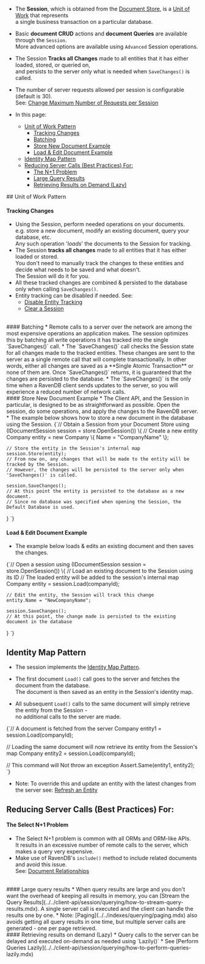 
<Admonition type="note" title="">  

* The **Session**, which is obtained from the [Document Store](../../client-api/what-is-a-document-store.mdx), is a 
  [Unit of Work](https://martinfowler.com/eaaCatalog/unitOfWork.html) that represents  
  a single business transaction on a particular database.  

* Basic **document CRUD** actions and **document Queries** are available through the `Session`.  
  More advanced options are available using `Advanced` Session operations.  

* The Session **Tracks all Changes** made to all entities that it has either loaded, stored, or queried on,  
  and persists to the server only what is needed when `SaveChanges()` is called.  

* The number of server requests allowed per session is configurable (default is 30).  
  See: [Change Maximum Number of Requests per Session](../../client-api/session/configuration/how-to-change-maximum-number-of-requests-per-session.mdx)  

* In this page:
  * [Unit of Work Pattern](../../client-api/session/what-is-a-session-and-how-does-it-work.mdx#unit-of-work-pattern)
      * [Tracking Changes](../../client-api/session/what-is-a-session-and-how-does-it-work.mdx#tracking-changes)
      * [Batching](../../client-api/session/what-is-a-session-and-how-does-it-work.mdx#batching)
      * [Store New Document Example](../../client-api/session/what-is-a-session-and-how-does-it-work.mdx#store-new-document-example)
      * [Load & Edit Document Example](../../client-api/session/what-is-a-session-and-how-does-it-work.mdx#load--edit-document-example)
  * [Identity Map Pattern](../../client-api/session/what-is-a-session-and-how-does-it-work.mdx#identity-map-pattern)
  * [Reducing Server Calls (Best Practices) For:](../../client-api/session/what-is-a-session-and-how-does-it-work.mdx#reducing-server-calls-(best-practices)-for:)
      * [The N+1 Problem](../../client-api/session/what-is-a-session-and-how-does-it-work.mdx#the-select-n1-problem)
      * [Large Query Results](../../client-api/session/what-is-a-session-and-how-does-it-work.mdx#large-query-results)
      * [Retrieving Results on Demand (Lazy)](../../client-api/session/what-is-a-session-and-how-does-it-work.mdx#retrieving-results-on-demand-lazy)

</Admonition>  
## Unit of Work Pattern  

#### Tracking Changes
* Using the Session, perform needed operations on your documents.  
  e.g. store a new document, modify an existing document, query your database, etc.  
  Any such operation '*loads*' the documents to the Session for tracking.  
* The Session **tracks all changes** made to all entities that it has either loaded or stored.  
  You don't need to manually track the changes to these entities and decide what needs to be saved and what doesn't.  
  The Session will do it for you.  
* All these tracked changes are combined & persisted to the database only when calling `SaveChanges()`.  
* Entity tracking can be disabled if needed. See:  
  * [Disable Entity Tracking](../../client-api/session/configuration/how-to-disable-tracking.mdx)  
  * [Clear a Session](../../client-api/session/how-to/clear-a-session.mdx)  
<br/>
#### Batching  
* Remote calls to a server over the network are among the most expensive operations an application makes.  
  The session optimizes this by batching all write operations it has tracked into the single `SaveChanges()` call.  
* The `SaveChanges()` call checks the Session state for all changes made to the tracked entities.  
  These changes are sent to the server as a single remote call that will complete transactionally.  
  In other words, either all changes are saved as a **Single Atomic Transaction** or none of them are.  
  Once `SaveChanges()` returns, it is guaranteed that the changes are persisted to the database.  
* The `SaveChanges()` is the only time when a RavenDB client sends updates to the server,  
  so you will experience a reduced number of network calls.  
<br/>
#### Store New Document Example  
* The Client API, and the Session in particular, is designed to be as straightforward as possible.  
  Open the session, do some operations, and apply the changes to the RavenDB server.  
* The example below shows how to store a new document in the database using the Session.  

<TabItem value="session_usage_1" label="session_usage_1">
<CodeBlock language="csharp">
{`// Obtain a Session from your Document Store
using (IDocumentSession session = store.OpenSession())
\{
    // Create a new entity
    Company entity = new Company \{ Name = "CompanyName" \};
    
    // Store the entity in the Session's internal map
    session.Store(entity);
    // From now on, any changes that will be made to the entity will be tracked by the Session.
    // However, the changes will be persisted to the server only when 'SaveChanges()' is called.
    
    session.SaveChanges();
    // At this point the entity is persisted to the database as a new document.
    // Since no database was specified when opening the Session, the Default Database is used.
\}
`}
</CodeBlock>
</TabItem>  

#### Load & Edit Document Example  
* The example below loads & edits an existing document and then saves the changes.  

<TabItem value="session_usage_2" label="session_usage_2">
<CodeBlock language="csharp">
{`// Open a session
using (IDocumentSession session = store.OpenSession())
\{
    // Load an existing document to the Session using its ID
    // The loaded entity will be added to the session's internal map
    Company entity = session.Load<Company>(companyId);
    
    // Edit the entity, the Session will track this change
    entity.Name = "NewCompanyName";

    session.SaveChanges();
    // At this point, the change made is persisted to the existing document in the database
\}
`}
</CodeBlock>
</TabItem>  

  

## Identity Map Pattern  

* The session implements the [Identity Map Pattern](https://martinfowler.com/eaaCatalog/identityMap.html).

* The first document `Load()` call goes to the server and fetches the document from the database.  
  The document is then saved as an entity in the Session's identity map.  

* All subsequent `Load()` calls to the same document will simply retrieve the entity from the Session -  
  no additional calls to the server  are made.  

<TabItem value="session_usage_3" label="session_usage_3">
<CodeBlock language="csharp">
{`// A document is fetched from the server
Company entity1 = session.Load<Company>(companyId);

// Loading the same document will now retrieve its entity from the Session's map
Company entity2 = session.Load<Company>(companyId);

// This command will Not throw an exception
Assert.Same(entity1, entity2);
`}
</CodeBlock>
</TabItem>  

* Note: To override this and update an entity with the latest changes from the server see: 
  [Refresh an Entity](../../client-api/session/how-to/refresh-entity.mdx)  

  

## Reducing Server Calls (Best Practices) For:
#### The Select N+1 Problem
* The Select N+1 problem is common 
  with all ORMs and ORM-like APIs.  
  It results in an excessive number of remote calls to the server, which makes a query very expensive.  
* Make use of RavenDB's `include()` method to include related documents and avoid this issue.  
  See: [Document Relationships](../../client-api/how-to/handle-document-relationships.mdx)  
<br/>
#### Large query results
* When query results are large and you don't want the overhead of keeping all results in memory, you can 
  [Stream the Query Results](../../client-api/session/querying/how-to-stream-query-results.mdx).  
  A single server call is executed and the client can handle the results one by one.  
* Note: [Paging](../../indexes/querying/paging.mdx) also avoids getting all query results in one time, but multiple server calls are 
  generated - one per page retrieved.  
<br/>
#### Retrieving results on demand (Lazy)
* Query calls to the server can be delayed and executed on-demand as needed using `Lazily()`
* See [Perform Queries Lazily](../../client-api/session/querying/how-to-perform-queries-lazily.mdx)





